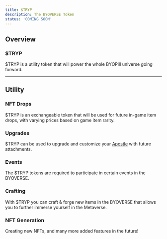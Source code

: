```yaml
---
title: $TRYP
description: The BYOVERSE Token
status: 'COMING SOON'
---
```


## Overview
### $TRYP
$TRYP is a utility token that will power the whole BYOPill universe going forward. 

---

## Utility

### NFT Drops
$TRYP is an exchangeable token that will be used for future in-game item drops, with varying prices based on game item rarity.

### Upgrades
$TRYP can be used to upgrade and customize your [Apostle](/docs/apostles) with future attachments.

### Events
The $TRYP tokens are required to participate in certain events in the BYOVERSE.

### Crafting
With $TRYP you can craft & forge new items in the BYOVERSE that allows you to further immerse yourself in the Metaverse.

### NFT Generation
Creating new NFTs, and many more added features in the future!
